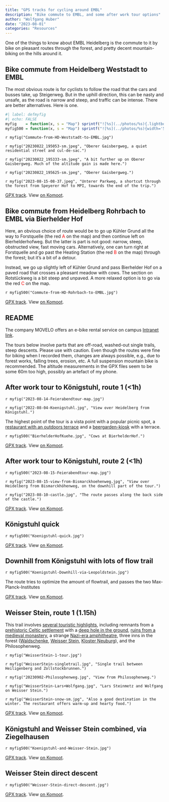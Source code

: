 ```yaml
---
title: "GPS tracks for cycling around EMBL"
description: "Bike commute to EMBL, and some after work tour options"
author: "Wolfgang Huber"
date: "2023-08-01"
categories: "Resources"
---
```


One of the things to know about EMBL Heidelberg is the commute to it by bike on pleasant routes through the forest, and pretty decent mountain-biking on the hills around it.

## Bike commute from Heidelberg Weststadt to EMBL

The most obvious route is for cyclists to follow the road that the cars and busses take, up Steigerweg. But in the uphill direction, this can be nasty and unsafe, as the road is narrow and steep, and traffic can be intense. There are better alternatives. Here is one. 

```r
#| label: defmyfig
#| echo: FALSE
myfig    = function(x, s = "Map") sprintf("![%s](../photos/%s){.lightbox}", s, x)
myfig500 = function(x, s = "Map") sprintf("![%s](../photos/%s){width='500px' .lightbox}", s, x)
```

::: {layout="[[50,-1,50]]"}
`r myfig("Commute-from-HD-Weststadt-to-EMBL.jpg")`

`r myfig("20230822_195053-sm.jpeg", "Oberer Gaisbergweg, a quiet residential street and cul-de-sac.")`
:::

::: {layout="[[34,-1,34,-1,34]]"}

`r myfig("20230822_195333-sm.jpeg", "A bit further up on Oberer Gaisbergweg. Much of the altitude gain is made here.")`

`r myfig("20230822_195625-sm.jpeg", "Oberer Gaisbergweg.")`

`r myfig("2023-08-15-08-37.jpeg", "Unterer Parkweg, a shortcut through the forest from Speyerer Hof to MPI, towards the end of the trip.")`
:::

[GPX track](../gpx/Commute-from-HD-Weststadt-to-EMBL.gpx).
View [on Komoot](https://www.komoot.com/tour/1261076604).


<!--      -->
## Bike commute from Heidelberg Rohrbach to EMBL via Bierhelder Hof
<!--      -->

Here, an obvious choice of route would be to go up Kühler Grund all the way to Forstquelle (the red <font color="red">A</font> on the map) and then continue left on Bierhelderhofweg. But the latter is part is not good: narrow, steep, obstructed view, fast moving cars. Alternatively, one can turn right at Forstquelle and go past the Heating Station (the red <font color="red">B</font> on the map) through the forest; but it's a bit of a detour. 

Instead, we go up slightly left of Kühler Grund and pass Bierhelder Hof on a paved road that crosses a pleasant meadow with cows. The section on Rotstückweg is a bit steep and unpaved. A more relaxed option is to go via the red <font color="red">C</font> on the map.

`r myfig500("Commute-from-HD-Rohrbach-to-EMBL.jpg")`

[GPX track](../gpx/Rohrbach-to-EMBL.gpx).
View [on Komoot](https://www.komoot.com/tour/1261647422).

## README ##

The company MOVELO offers an e-bike rental service on campus [Intranet link](https://www.embl.org/internal-information/administration/ebike-hire/).

The tours below involve parts that are off-road, washed-out single trails, steep descents. Please use with caution. Even though the routes were fine for biking when I recorded them, changes are always possible, e.g., due to forest works, falling trees, erosion, etc. A full suspension mountain bike is recommended. The altitude measurements in the GPX files seem to be some 60m too high, possibly an artefact of my phone.

<!--      -->
## After work tour to Königstuhl, route 1 (<1h)
<!--      -->

::: {layout="[[50,-1,50]]"}
`r myfig("2023-08-14-Feierabendtour-map.jpg")`

`r myfig("2022-08-04-Koenigstuhl.jpg", "View over Heidelberg from Königstuhl.")`
:::

The highest point of the tour is a vista point with a popular picnic spot, a [restaurant with an outdoors terrace](https://www.gasthof-koenigstuhl.de/en/restaurants/bergstuben) and a [beergarden-kiosk](https://riosk.de/content/riosk-fuchsbau-k%C3%B6nigstuhl) with a terrace.
 
`r myfig500("BierhelderHofKuehe.jpg", "Cows at BierhelderHof.")`

[GPX track](../gpx/2023-08-14_1260576037_Feierabendtour.gpx).
View [on Komoot](https://www.komoot.com/tour/1260576037). 

## After work tour to Königstuhl, route 2 (<1h)

`r myfig500("2023-08-15-Feierabendtour-map.jpg")`

::: {layout="[[50,-1,50]]"}
`r myfig("2023-08-15-view-from-Bismarckhoehenweg.jpg", "View over Heidelberg from Bismarckhöhenweg, on the downhill part of the tour.")`

`r myfig("2023-08-10-castle.jpg", "The route passes along the back side of the castle.")`
:::

[GPX track](../gpx/2023-08-15_1262473551_Feierabendtour.gpx).
View [on Komoot](https://www.komoot.com/tour/1262473551).


## Königstuhl quick 

`r myfig500("Koenigstuhl-quick.jpg")`

[GPX track](../gpx/Koenigstuhl-quick.gpx).
View [on Komoot](https://www.komoot.com/tour/1103276509). 


## Downhill from Königstuhl with lots of flow trail

`r myfig500("Koenigstuhl-Downhill-via-Leopoldstein.jpg")`

The route tries to optimize the amount of flowtrail, and passes the two Max-Planck-Institutes

[GPX track](../gpx/Koenigstuhl-Downhill-via-Leopoldstein.gpx).
View [on Komoot](https://www.komoot.com/tour/1296261992).


## Weisser Stein, route 1 (1.15h)

This trail involves [several touristic highlights](https://de.wikipedia.org/wiki/Heiligenberg_(Heidelberg)), 
including remnants from a 
[prehistoric Celtic settlement](https://heiligenberg-handschuhsheim.de/7000-jahre-heiligenberg/7000-years-of-heiligenberg-english-version) with a 
[deep hole in the ground](https://de.wikipedia.org/wiki/Heidenloch_(Heidelberg)), 
[ruins from a medieval monastery](https://de.wikipedia.org/wiki/Michaelskloster_(Heidelberg)), 
a strange [Nazi-era amphitheatre](https://de.wikipedia.org/wiki/Thingst%C3%A4tte_(Heidelberg)), 
three inns in the forest 
([Waldschenke](https://www.waldschenke-heidelberg.de), 
[Weisser Stein](https://www.zum-weissen-stein.eu), 
[Kloster Neuburg](https://gasthof-zum-klostergarten.de)), and the Philosophenweg.

::: {layout="[[67,-1,33]]"}
`r myfig("WeisserStein-1-tour.jpg")`

`r myfig("WeisserStein-singletrail.jpg", "Single trail between Heiligenberg and Zollstockbrunnen.")`
:::

::: {layout="[[33,-1,33,-1,33]]"}
`r myfig("20230902-Philosophenweg.jpg", "View from Philosophenweg.")`

`r myfig("WeisserStein-Lars+Wolfgang.jpg", "Lars Steinmetz and Wolfgang on Weisser Stein.")`

`r myfig("WeisserStein-snow-sm.jpg", "Also a good destination in the winter. The restaurant offers warm-up and hearty food.")`
:::

[GPX track](../gpx/Weisser-Stein-1.gpx).
View [on Komoot](https://www.komoot.com/tour/1289364651). 

## Königstuhl and Weisser Stein combined, via Ziegelhausen

`r myfig500("Koenigstuhl-and-Weisser-Stein.jpg")`

[GPX track](../gpx/Koenigstuhl-and-Weisser-Stein.gpx).
View [on Komoot](https://www.komoot.com/tour/1144802501). 


## Weisser Stein direct descent

`r myfig500("Weisser-Stein-direct-descent.jpg")`

[GPX track](../gpx/Weisser-Stein-direct-descent.gpx).
View [on Komoot](https://www.komoot.com/tour/1313978021). 


